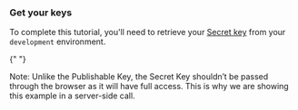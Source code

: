 ### Get your keys

To complete this tutorial, you'll need to retrieve your
[Secret key](/developer-tools/security/authentication#secret-and-publishable-keys)
from your `development` environment.

{" "}

<Info>
  Note: Unlike the Publishable Key, the Secret Key shouldn’t be passed through
  the browser as it will have full access. This is why we are showing this
  example in a server-side call.
</Info>
